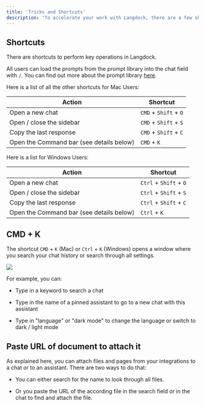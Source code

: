 ```yaml
---
title: 'Tricks and Shortcuts'
description: 'To accelerate your work with Langdock, there are a few shortcuts and tricks you can use, like CMD + K.'
---
```


## Shortcuts

There are shortcuts to perform key operations in Langdock.

All users can load the prompts from the prompt library into the chat field with `/`. You can find out more about the prompt library [here](/product/chat/prompt-library).

Here is a list of all the other shortcuts for Mac Users:

| Action                                   | Shortcut              |
| ---------------------------------------- | --------------------- |
| Open a new chat                          | `CMD` + `Shift` + `O` |
| Open / close the sidebar                 | `CMD` + `Shift` + `S` |
| Copy the last response                   | `CMD` + `Shift` + `C` |
| Open the Command bar (see details below) | `CMD` + `K`           |

Here is a list for Windows Users:

| Action                                   | Shortcut         |
| ---------------------------------------- | ---------------- |
| Open a new chat                          | `Ctrl` + `Shift` + `O` |
| Open / close the sidebar                 | `Ctrl` + `Shift` + `S` |
| Copy the last response                   | `Ctrl` + `Shift` + `C` |
| Open the Command bar (see details below) | `Ctrl` + `K`        |

## CMD + K

The shortcut `CMD` + `K` (Mac) or `Ctrl` + `K` (Windows) opens a window where you search your chat history or search through all settings.

![](/images/cmd+k.png)

For example, you can:

* Type in a keyword to search a chat

* Type in the name of a pinned assistant to go to a new chat with this assistant

* Type in "language" or "dark mode" to change the language or switch to dark / light mode

## Paste URL of document to attach it

As explained here, you can attach files and pages from your integrations to a chat or to an assistant. There are two ways to do that:

* You can either search for the name to look through all files.

* Or you paste the URL of the according file in the search field or in the chat to find and attach the file.